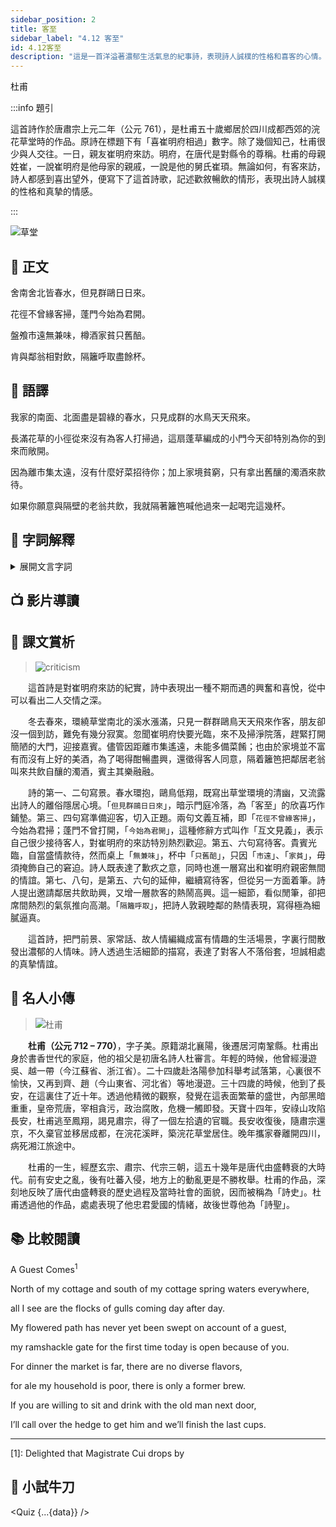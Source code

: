 ```yaml
---
sidebar_position: 2
title: 客至
sidebar_label: "4.12 客至"
id: 4.12客至
description: "這是一首洋溢著濃郁生活氣息的紀事詩，表現詩人誠樸的性格和喜客的心情。"
---
```


<p className="source-text">杜甫</p>

:::info 題引

<p className="pre-text">這首詩作於唐肅宗上元二年（公元 761），是杜甫五十歲鄉居於四川成都西郊的浣花草堂時的作品。原詩在標題下有「喜崔明府相過」數字。除了幾個知己，杜甫很少與人交往。一日，親友崔明府來訪。明府，在唐代是對縣令的尊稱。杜甫的母親姓崔，一說崔明府是他母家的親戚，一說是他的舅氏崔頊。無論如何，有客來訪，詩人都感到喜出望外，便寫下了這首詩歌，記述歡敘暢飲的情形，表現出詩人誠樸的性格和真摯的情感。</p>

:::

![草堂](/img/S1/4.12客至/cottage.jpg)

## 📖 正文

<div className="main-text poetry">

<p><Annotate title="房屋，此指「草堂」。">舍</Annotate>南舍北皆<Annotate title="春天漲滿的溪水。">春水</Annotate>，<Annotate title="只見。">但見</Annotate>群<Annotate title="一種水鳥，翅尖而長，善飛翔，能游泳，羽毛一般灰、白色，頭大，嘴扁，捕食魚類。">鷗</Annotate>日日來。</p>

<p>花徑不曾<Annotate title="因。">緣</Annotate>客掃，<Annotate title="用蓬草編成的門，即簡陋的門。">蓬門</Annotate>今始為<Annotate title="指崔明府。">君</Annotate>開。</p>

<p><Annotate title="菜餚。飧：熟食，粵 [孫]，[syun1]。">盤飧</Annotate>市遠<Annotate title="菜餚只有一樣，沒有第二樣。">無兼味</Annotate>，<Annotate title="指酒杯中的酒。樽：本作「尊」，酒杯。">樽酒</Annotate>家貧只<Annotate title="不是新釀的酒。醅：未經蒸濾的酒，粵 [胚]，[pui1]。">舊醅</Annotate>。</p>

<p><Annotate title="願意。">肯</Annotate>與鄰翁相對飲，<Annotate title="隔着籬笆。">隔籬</Annotate><Annotate title="呼來。取：語助詞，等於「得」。">呼取</Annotate><Annotate title="把酒喝光，一滴不留。">盡餘杯</Annotate>。</p>

</div>

## 📝 語譯

<div className="translation-text" style={{textIndent: 0}}>

我家的南面、北面盡是碧綠的春水，只見成群的水鳥天天飛來。

長滿花草的小徑從來沒有為客人打掃過，這扇蓬草編成的小門今天卻特別為你的到來而敞開。

因為離市集太遠，沒有什麼好菜招待你；加上家境貧窮，只有拿出舊釀的濁酒來款待。

如果你願意與隔壁的老翁共飲，我就隔著籬笆喊他過來一起喝完這幾杯。

</div>

## 💬 字詞解釋

<details>
  <summary>展開文言字詞</summary>

1. 舍：房屋，此指「草堂」。

2. 春水：春天漲滿的溪水。

3. 但見：只見。

4. 鷗：一種水鳥，翅尖而長，善飛翔，能游泳，羽毛一般灰、白色，頭大，嘴扁，捕食魚類。

5. 緣：因。

6. 蓬門：用蓬草編成的門，即簡陋的門。

7. 君：指崔明府。

8. 盤飧：菜餚。飧：熟食，<span className="py-circle">粵</span> [孫]，[syun1]。

9. 無兼味：菜餚只有一樣，沒有第二樣。

10. 樽酒：指酒杯中的酒。樽：本作「尊」，酒杯。

11. 舊醅：不是新釀的酒。醅：未經蒸濾的酒，<span className="py-circle">粵</span> [胚]，[pui1]。

12. 肯：願意。

13. 隔籬：隔着籬笆。

14. 呼取：呼來。取：語助詞，等於「得」。

15. 盡餘杯：把酒喝光，一滴不留。

</details>

## 📺 影片導讀

<Tabs>
  <TabItem value="作者介紹" default>
    <Youtube id="Baj89RM0xkI" />
  </TabItem>
  <TabItem value="陳耀南教授講解">
    <Youtube id="Z8wKarU1bKs" />
  </TabItem>
</Tabs>

## 🌈 課文賞析

> ![criticism](/img/S1/4.12客至/picture.jpg)

　　這首詩是對崔明府來訪的紀實，詩中表現出一種不期而遇的興奮和喜悅，從中可以看出二人交情之深。

　　冬去春來，環繞草堂南北的溪水漲滿，只見一群群鷗鳥天天飛來作客，朋友卻沒一個到訪，難免有幾分寂寞。忽聞崔明府快要光臨，來不及掃淨院落，趕緊打開簡陋的大門，迎接嘉賓。儘管因距離市集遙遠，未能多備菜餚；也由於家境並不富有而沒有上好的美酒，為了喝得酣暢盡興，還徵得客人同意，隔着籬笆把鄰居老翁叫來共飲自釀的濁酒，賓主其樂融融。

　　詩的第一、二句寫景。春水環抱，鷗鳥低翔，既寫出草堂環境的清幽，又流露出詩人的離俗隱居心境。「`但見群鷗日日來`」，暗示門庭冷落，為「客至」的欣喜巧作鋪墊。第三、四句寫準備迎客，切入正題。兩句文義互補，即「`花徑不曾緣客掃`」，今始為君掃；蓬門不曾打開，「`今始為君開`」，這種修辭方式叫作「互文見義」，表示自己很少接待客人，對崔明府的來訪特別熱烈歡迎。第五、六句寫待客。貴賓光臨，自當盛情款待，然而桌上「`無兼味`」，杯中「`只舊醅`」，只因「`市遠`」、「`家貧`」，毋須掩飾自己的窘迫。詩人既表達了歉疚之意，同時也進一層寫出和崔明府親密無間的情誼。第七、八句，是第五、六句的延伸，繼續寫待客，但從另一方面着筆。詩人提出邀請鄰居共飲助興，又增一層款客的熱鬧高興。這一細節，看似閒筆，卻把席間熱烈的氣氛推向高潮。「`隔籬呼取`」，把詩人敦親睦鄰的熱情表現，寫得極為細膩逼真。

　　這首詩，把門前景、家常話、故人情編織成富有情趣的生活場景，字裏行間散發出濃郁的人情味。詩人透過生活細節的描寫，表達了對客人不落俗套，坦誠相處的真摯情誼。

## 🦹 名人小傳

> ![杜甫](/img/S1/4.12客至/DuFu.jpg)

　　**杜甫（公元 712 – 770）**，字子美。原籍湖北襄陽，後遷居河南鞏縣。杜甫出身於書香世代的家庭，他的祖父是初唐名詩人杜審言。年輕的時候，他曾經漫遊吳、越一帶（今江蘇省、浙江省）。二十四歲赴洛陽參加科舉考試落第，心裏很不愉快，又再到齊、趙（今山東省、河北省）等地漫遊。三十四歲的時候，他到了長安，在這裏住了近十年。透過他精微的觀察，發覺在這表面繁華的盛世，內部黑暗重重，皇帝荒唐，宰相貪污，政治腐敗，危機一觸即發。天寶十四年，安祿山攻陷長安，杜甫逃至鳳翔，謁見肅宗，得了一個左拾遺的官職。長安收復後，隨肅宗還京，不久棄官並移居成都，在浣花溪畔，築浣花草堂居住。晚年攜家眷離開四川，病死湘江旅途中。

　　杜甫的一生，經歷玄宗、肅宗、代宗三朝，這五十幾年是唐代由盛轉衰的大時代。前有安史之亂，後有吐蕃入侵，地方上的動亂更是不勝枚舉。杜甫的作品，深刻地反映了唐代由盛轉衰的歷史過程及當時社會的面貌，因而被稱為「詩史」。杜甫透過他的作品，處處表現了他忠君愛國的情緒，故後世尊他為「詩聖」。

## 📚 比較閱讀

<p className="source-text">A Guest Comes<sup>1</sup></p>

North of my cottage and south of my cottage spring waters everywhere,

all I see are the flocks of gulls coming day after day.

My flowered path has never yet been swept on account of a guest,

my ramshackle gate for the first time today is open because of you.

For dinner the market is far, there are no diverse flavors,

for ale my household is poor, there is only a former brew.

If you are willing to sit and drink with the old man next door,

I’ll call over the hedge to get him and we’ll finish the last cups.

---

<span id="fn-1">[1]: Delighted that Magistrate Cui drops by</span>

## 🚀 小試牛刀


<Quiz {...{data}} />